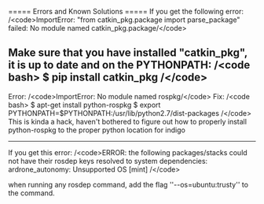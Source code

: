 ===== Errors and Known Solutions =====
If you get the following error:
/\<code\>ImportError: "from catkin_pkg.package import parse_package" failed: No module named catkin_pkg.package/\</code\>

Make sure that you have installed "catkin_pkg", it is up to date and on the PYTHONPATH:
/\<code bash\>
$ pip install catkin_pkg
/\</code\>
----
Error: 
/\<code\>ImportError: No module named rospkg/\</code\>
Fix:
/\<code bash\>
$ apt-get install python-rospkg
$ export PYTHONPATH=$PYTHONPATH:/usr/lib/python2.7/dist-packages
/\</code\>
This is kinda a hack, haven't bothered to figure out how to properly install python-rospkg to the proper python location for indigo

----

If you get this error:
/\<code\>ERROR: the following packages/stacks could not have their rosdep keys resolved to system dependencies: ardrone_autonomy: Unsupported OS [mint] /\</code\>

when running any rosdep command, add the flag ''--os=ubuntu:trusty'' to the command.
